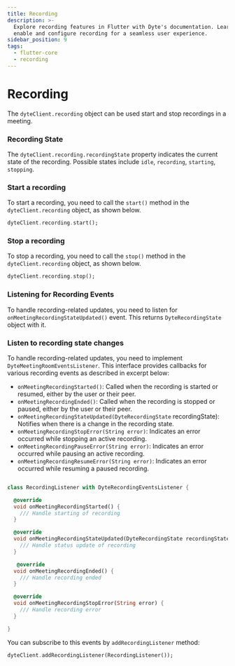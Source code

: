 ```yaml
---
title: Recording
description: >-
  Explore recording features in Flutter with Dyte's documentation. Learn how to
  enable and configure recording for a seamless user experience.
sidebar_position: 9
tags:
  - flutter-core
  - recording
---
```


# Recording

The `dyteClient.recording` object can be used start and stop recordings in a
meeting.

### Recording State

The `dyteClient.recording.recordingState` property indicates the current state of the recording. Possible states include `idle`, `recording`, `starting`, `stopping`.

### Start a recording

To start a recording, you need to call the `start()` method in the
`dyteClient.recording` object, as shown below.

```dart
dyteClient.recording.start();
```

### Stop a recording

To stop a recording, you need to call the `stop()` method in the
`dyteClient.recording` object, as shown below.

```dart
dyteClient.recording.stop();
```

### Listening for Recording Events

To handle recording-related updates, you need to listen for
`onMeetingRecordingStateUpdated()` event. This returns `DyteRecordingState`
object with it.

### Listen to recording state changes

To handle recording-related updates, you need to implement `DyteMeetingRoomEventsListener`. This interface provides callbacks for various recording events as described in excerpt below:

- `onMeetingRecordingStarted()`: Called when the recording is started or resumed, either by the user or their peer.
- `onMeetingRecordingEnded()`: Called when the recording is stopped or paused, either by the user or their peer.
- `onMeetingRecordingStateUpdated(DyteRecordingState` recordingState): Notifies when there is a change in the recording state.
- `onMeetingRecordingStopError(String error)`: Indicates an error occurred while stopping an active recording.
- `onMeetingRecordingPauseError(String error)`: Indicates an error occurred while pausing an active recording.
- `onMeetingRecordingResumeError(String error)`: Indicates an error occurred while resuming a paused recording.

```dart

class RecordingListener with DyteRecordingEventsListener {

  @override
  void onMeetingRecordingStarted() {
    /// Handle starting of recording
  }

  @override
  void onMeetingRecordingStateUpdated(DyteRecordingState recordingState) {
    /// Handle status update of recording
  }

   @override
  void onMeetingRecordingEnded() {
    /// Handle recording ended
  }

  @override
  void onMeetingRecordingStopError(String error) {
    /// Handle recording error
  }

}

```

You can subscribe to this events by `addRecordingListener` method:

```dart
dyteClient.addRecordingListener(RecordingListener());
```

<head>
  <title>Flutter Core Recording</title>
  <meta
    name="description"
    content="Explore recording features in Flutter with Dyte's documentation. Learn how to enable and configure recording for a seamless user experience."
  />
</head>
